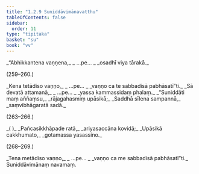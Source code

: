 ```yaml
---
title: "1.2.9 Suniddāvimānavatthu"
tableOfContents: false
sidebar:
  order: 11
type: "tipitaka"
basket: "su"
book: "vv"
---
```



<DynamicBreadcrumb />

<Division number="258" book="vv" bookNo="19" page="31">

<Paragraph number="282" type="verses" book="vv">
_“Abhikkantena vaṇṇena,_  
_ …pe… _  
_osadhī viya tārakā._  


(259–260.)
</Paragraph>

<Paragraph number="283" type="verses" book="vv">
_Kena tetādiso vaṇṇo,_  
_ …pe… _  
_vaṇṇo ca te sabbadisā pabhāsatī”ti._  

</Paragraph>

</Division>
<Division number="261" book="vv" bookNo="19" page="31">

<Paragraph number="284" type="verses" book="vv">
_Sā devatā attamanā,_  
_ …pe… _  
_yassa kammassidaṃ phalaṃ._  

</Paragraph>

</Division>
<Division number="262" book="vv" bookNo="19" page="31">

<Paragraph number="285" type="verses" book="vv">
_“Suniddāti maṃ aññaṃsu,_  
_rājagahasmiṃ upāsikā;_  
_Saddhā sīlena sampannā,_  
_saṃvibhāgaratā sadā._  


(263–266.)
</Paragraph>

<Paragraph number="286" type="verses" book="vv">
_( )_  

</Paragraph>

</Division>
<Division number="267" book="vv" bookNo="19" page="31">

<Paragraph number="287" type="verses" book="vv">
_Pañcasikkhāpade ratā,_  
_ariyasaccāna kovidā;_  
_Upāsikā cakkhumato,_  
_gotamassa yasassino._  


(268–269.)
</Paragraph>

<Paragraph number="288" type="verses" book="vv">
_Tena metādiso vaṇṇo,_  
_ …pe… _  
_vaṇṇo ca me sabbadisā pabhāsatī”ti._  


</Paragraph>
</Division>

<Paragraph number="289" type="center" book="vv">
Suniddāvimānaṃ navamaṃ.
</Paragraph>